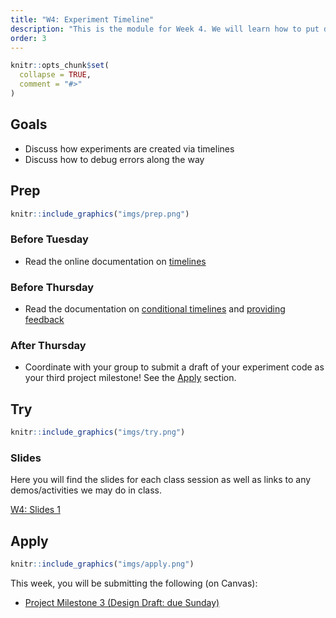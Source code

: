```yaml
---
title: "W4: Experiment Timeline"
description: "This is the module for Week 4. We will learn how to put different parts of an experiment into a coherent timeline."
order: 3
---
```


```r
knitr::opts_chunk$set(
  collapse = TRUE,
  comment = "#>"
)
```

## Goals

- Discuss how experiments are created via timelines
- Discuss how to debug errors along the way

## Prep 

:::::{.card .border .border-2 .border-info}
:::: {.grid .g-0}
::: {.g-col-3}
:::: {.card-body}

```r
knitr::include_graphics("imgs/prep.png")
```

::::
:::

::: {.g-col-9}
:::: {.card-body}
### Before Tuesday

- Read the online documentation on [timelines](https://www.jspsych.org/7.0/overview/timeline/)

### Before Thursday

- Read the documentation on [conditional timelines](https://www.jspsych.org/7.3/overview/timeline/#conditional-timelines) and [providing feedback](https://www.jspsych.org/7.3/overview/dynamic-parameters/#providing-feedback)

### After Thursday

- Coordinate with your group to submit a draft of your experiment code as your third project milestone! See the [Apply](#apply) section.

::::
:::
::::
:::::

## Try {.mt-5}

:::::{.card .border .border-2 .border-info}
:::: {.grid .g-0}
::: {.g-col-3}
:::: {.card-body}

```r
knitr::include_graphics("imgs/try.png")
```

::::
:::

::: {.g-col-9}
:::: {.card-body}

### Slides

Here you will find the slides for each class session as well as links to any demos/activities we may do in class.

<a class="btn btn-outline-info" href="../../slides/W4_timelines.pdf" role="button" target="_blank">W4: Slides 1</a>



::::
:::


::::
:::::

## Apply {.mt-5}

:::::{.card .border .border-2 .border-info}
:::: {.grid .g-0}
::: {.g-col-3}
:::: {.card-body}

```r
knitr::include_graphics("imgs/apply.png")
```

::::
:::

::: {.g-col-9}
:::: {.card-body}

This week, you will be submitting the following (on Canvas):

- <span style="color:#508AB0"><a href="https://bowdoin.instructure.com/courses/6255/assignments/63603?module_item_id=382061" target="_blank">Project Milestone 3 (Design Draft: due Sunday)</a></span>

::::
:::


::::
:::::